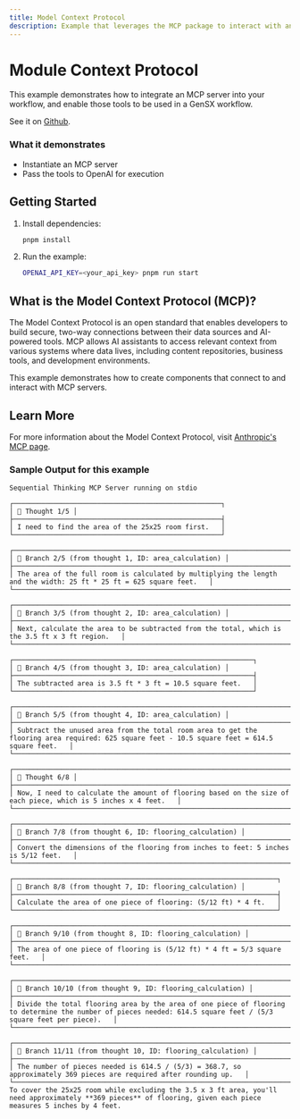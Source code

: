 ```yaml
---
title: Model Context Protocol
description: Example that leverages the MCP package to interact with an MCP server
---
```


# Module Context Protocol

This example demonstrates how to integrate an MCP server into your workflow, and enable those tools to be used in a GenSX workflow.

See it on [Github](https://github.com/gensx-inc/gensx/tree/main/examples/mcp).

### What it demonstrates

- Instantiate an MCP server
- Pass the tools to OpenAI for execution

## Getting Started

1. Install dependencies:

   ```bash
   pnpm install
   ```

2. Run the example:

   ```bash
   OPENAI_API_KEY=<your_api_key> pnpm run start
   ```

## What is the Model Context Protocol (MCP)?

The Model Context Protocol is an open standard that enables developers to build secure, two-way connections between their data sources and AI-powered tools. MCP allows AI assistants to access relevant context from various systems where data lives, including content repositories, business tools, and development environments.

This example demonstrates how to create components that connect to and interact with MCP servers.

## Learn More

For more information about the Model Context Protocol, visit [Anthropic's MCP page](https://www.anthropic.com/news/model-context-protocol).

### Sample Output for this example

```
Sequential Thinking MCP Server running on stdio

┌────────────────────────────────────────────────────┐
│ 💭 Thought 1/5 │
├────────────────────────────────────────────────────┤
│ I need to find the area of the 25x25 room first.   │
└────────────────────────────────────────────────────┘

┌─────────────────────────────────────────────────────────────────────────────────────────────────────────────────────┐
│ 🌿 Branch 2/5 (from thought 1, ID: area_calculation) │
├─────────────────────────────────────────────────────────────────────────────────────────────────────────────────────┤
│ The area of the full room is calculated by multiplying the length and the width: 25 ft * 25 ft = 625 square feet.   │
└─────────────────────────────────────────────────────────────────────────────────────────────────────────────────────┘

┌────────────────────────────────────────────────────────────────────────────────────────────────┐
│ 🌿 Branch 3/5 (from thought 2, ID: area_calculation) │
├────────────────────────────────────────────────────────────────────────────────────────────────┤
│ Next, calculate the area to be subtracted from the total, which is the 3.5 ft x 3 ft region.   │
└────────────────────────────────────────────────────────────────────────────────────────────────┘

┌────────────────────────────────────────────────────────────┐
│ 🌿 Branch 4/5 (from thought 3, ID: area_calculation) │
├────────────────────────────────────────────────────────────┤
│ The subtracted area is 3.5 ft * 3 ft = 10.5 square feet.   │
└────────────────────────────────────────────────────────────┘

┌────────────────────────────────────────────────────────────────────────────────────────────────────────────────────────────────────────────────┐
│ 🌿 Branch 5/5 (from thought 4, ID: area_calculation) │
├────────────────────────────────────────────────────────────────────────────────────────────────────────────────────────────────────────────────┤
│ Subtract the unused area from the total room area to get the flooring area required: 625 square feet - 10.5 square feet = 614.5 square feet.   │
└────────────────────────────────────────────────────────────────────────────────────────────────────────────────────────────────────────────────┘

┌────────────────────────────────────────────────────────────────────────────────────────────────────────────────┐
│ 💭 Thought 6/8 │
├────────────────────────────────────────────────────────────────────────────────────────────────────────────────┤
│ Now, I need to calculate the amount of flooring based on the size of each piece, which is 5 inches x 4 feet.   │
└────────────────────────────────────────────────────────────────────────────────────────────────────────────────┘

┌──────────────────────────────────────────────────────────────────────────────────────┐
│ 🌿 Branch 7/8 (from thought 6, ID: flooring_calculation) │
├──────────────────────────────────────────────────────────────────────────────────────┤
│ Convert the dimensions of the flooring from inches to feet: 5 inches is 5/12 feet.   │
└──────────────────────────────────────────────────────────────────────────────────────┘

┌──────────────────────────────────────────────────────────────────┐
│ 🌿 Branch 8/8 (from thought 7, ID: flooring_calculation) │
├──────────────────────────────────────────────────────────────────┤
│ Calculate the area of one piece of flooring: (5/12 ft) * 4 ft.   │
└──────────────────────────────────────────────────────────────────┘

┌────────────────────────────────────────────────────────────────────────────┐
│ 🌿 Branch 9/10 (from thought 8, ID: flooring_calculation) │
├────────────────────────────────────────────────────────────────────────────┤
│ The area of one piece of flooring is (5/12 ft) * 4 ft = 5/3 square feet.   │
└────────────────────────────────────────────────────────────────────────────┘

┌──────────────────────────────────────────────────────────────────────────────────────────────────────────────────────────────────────────────────────────────────┐
│ 🌿 Branch 10/10 (from thought 9, ID: flooring_calculation) │
├──────────────────────────────────────────────────────────────────────────────────────────────────────────────────────────────────────────────────────────────────┤
│ Divide the total flooring area by the area of one piece of flooring to determine the number of pieces needed: 614.5 square feet / (5/3 square feet per piece).   │
└──────────────────────────────────────────────────────────────────────────────────────────────────────────────────────────────────────────────────────────────────┘

┌─────────────────────────────────────────────────────────────────────────────────────────────────────────────────────┐
│ 🌿 Branch 11/11 (from thought 10, ID: flooring_calculation) │
├─────────────────────────────────────────────────────────────────────────────────────────────────────────────────────┤
│ The number of pieces needed is 614.5 / (5/3) = 368.7, so approximately 369 pieces are required after rounding up.   │
└─────────────────────────────────────────────────────────────────────────────────────────────────────────────────────┘
To cover the 25x25 room while excluding the 3.5 x 3 ft area, you'll need approximately **369 pieces** of flooring, given each piece measures 5 inches by 4 feet.
```
